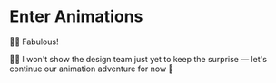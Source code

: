 # Enter Animations

👨‍💼 Fabulous!

👨‍💼 I won't show the design team just yet to keep the surprise — let's continue our animation adventure for now 🚀
